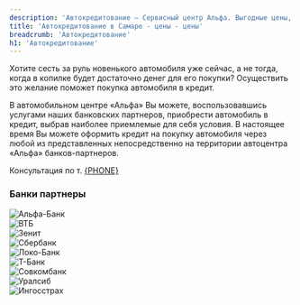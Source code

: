 ```yaml
---
description: 'Автокредитование — Сервисный центр Альфа. Выгодные цены, высокое качество работы, официальный автоцентр General Motors в Самаре.'
title: 'Автокредитование в Самаре - цены - цены'
breadcrumb: 'Автокредитование'
h1: 'Автокредитование'
---
```



<p>
   Хотите сесть за руль новенького автомобиля уже сейчас, а не тогда, когда в копилке будет достаточно денег для его покупки? Осуществить это желание поможет покупка автомобиля в кредит.
</p>
<p>
   В автомобильном центре «Альфа» Вы можете, воспользовавшись услугами наших банковских партнеров, приобрести автомобиль в кредит, выбрав наиболее приемлемые для себя условия. В настоящее время Вы можете оформить кредит на покупку автомобиля через любой из представленных непосредственно на территории автоцентра «Альфа» банков-партнеров.
</p>
<p>
   Консультация по т. <a href={`tel:${phoneFormat(PHONE)}`}>{PHONE}</a>
</p>
<h3 class="font-bold !text-2xl mt-12 !mb-12 text-center">Банки партнеры</h3>
<div class="flex flex-wrap gap-4 justify-center md:jusify-start">
   <div class="border-2 rounded-xl border-gray-100 w-[45%] sm:w-[200px] h-[150px] p-3 flex items-center justify-center"><img src="/img/banks_brands/alfa-logo.svg" alt="Альфа-Банк" /></div>
   <div class="border-2 rounded-xl border-gray-100 w-[45%] sm:w-[200px] h-[150px] p-3 flex items-center justify-center"><img src="/img/banks_brands/vtb-logo.svg" alt="ВТБ" /></div>
   <div class="border-2 rounded-xl border-gray-100 w-[45%] sm:w-[200px] h-[150px] p-3 flex items-center justify-center"><img src="/img/banks_brands/zenit-logo.svg" alt="Зенит" /></div>
   <div class="border-2 rounded-xl border-gray-100 w-[45%] sm:w-[200px] h-[150px] p-3 flex items-center justify-center"><img src="/img/banks_brands/sber-logo.svg" alt="Сбербанк" /></div>
   <div class="border-2 rounded-xl border-gray-100 w-[45%] sm:w-[200px] h-[150px] p-3 flex items-center justify-center"><img src="/img/banks_brands/loco-logo.svg" alt="Локо-Банк" /></div>
   <div class="border-2 rounded-xl border-gray-100 w-[45%] sm:w-[200px] h-[150px] p-3 flex items-center justify-center"><img src="/img/banks_brands/t-bank-logo.svg" alt="Т-Банк" /></div>
   <div class="border-2 rounded-xl border-gray-100 w-[45%] sm:w-[200px] h-[150px] p-3 flex items-center justify-center"><img src="/img/banks_brands/sovkombank-logo.svg" alt="Совкомбанк" /></div>
   <div class="border-2 rounded-xl border-gray-100 w-[45%] sm:w-[200px] h-[150px] p-3 flex items-center justify-center"><img src="/img/banks_brands/uralsib-logo.svg" alt="Уралсиб" /></div>
   <div class="border-2 rounded-xl border-gray-100 w-[45%] sm:w-[200px] h-[150px] p-3 flex items-center justify-center"><img src="/img/banks_brands/ingosstrakh-logo.svg" alt="Ингосстрах" /></div>
</div>
